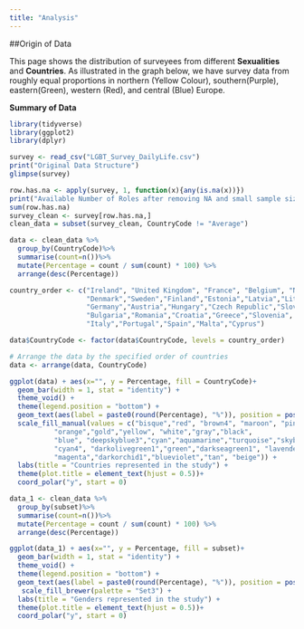 ```yaml
---
title: "Analysis"
---
```


##Origin of Data

This page shows the distribution of surveyees from different **Sexualities** and **Countries**.
As illustrated in the graph below, we have survey data from roughly equal proportions in northern (Yellow Colour), southern(Purple), eastern(Green), western (Red), and central (Blue) Europe.

**Summary of Data**

 
```r
library(tidyverse)
library(ggplot2)
library(dplyr)

survey <- read_csv("LGBT_Survey_DailyLife.csv") 
print("Original Data Structure")
glimpse(survey)

row.has.na <- apply(survey, 1, function(x){any(is.na(x))})
print("Available Number of Roles after removing NA and small sample size")
sum(row.has.na)
survey_clean <- survey[row.has.na,]
clean_data = subset(survey_clean, CountryCode != "Average")

data <- clean_data %>% 
  group_by(CountryCode)%>%
  summarise(count=n())%>%
  mutate(Percentage = count / sum(count) * 100) %>%
  arrange(desc(Percentage)) 

country_order <- c("Ireland", "United Kingdom", "France", "Belgium", "Netherlands", "Luxembourg",
                   "Denmark","Sweden","Finland","Estonia","Latvia","Lithuania",
                   "Germany","Austria","Hungary","Czech Republic","Slovakia","Poland",
                   "Bulgaria","Romania","Croatia","Greece","Slovenia",
                   "Italy","Portugal","Spain","Malta","Cyprus")

data$CountryCode <- factor(data$CountryCode, levels = country_order)

# Arrange the data by the specified order of countries
data <- arrange(data, CountryCode)

ggplot(data) + aes(x="", y = Percentage, fill = CountryCode)+   
  geom_bar(width = 1, stat = "identity") +
  theme_void() +
  theme(legend.position = "bottom") +
  geom_text(aes(label = paste0(round(Percentage), "%")), position = position_stack(vjust =0.5),size = 3)+
  scale_fill_manual(values = c("bisque","red", "brown4", "maroon", "pink","coral", 
           "orange","gold","yellow", "white","gray","black",
           "blue", "deepskyblue3","cyan","aquamarine","turquoise","skyblue",
           "cyan4", "darkolivegreen1","green","darkseagreen1", "lavender",  
           "magenta","darkorchid1","blueviolet","tan", "beige")) +
  labs(title = "Countries represented in the study") +
  theme(plot.title = element_text(hjust = 0.5))+
  coord_polar("y", start = 0) 

data_1 <- clean_data %>% 
  group_by(subset)%>%
  summarise(count=n())%>%
  mutate(Percentage = count / sum(count) * 100) %>%
  arrange(desc(Percentage)) 

ggplot(data_1) + aes(x="", y = Percentage, fill = subset)+   
  geom_bar(width = 1, stat = "identity") +
  theme_void() +
  theme(legend.position = "bottom") +
  geom_text(aes(label = paste0(round(Percentage), "%")), position = position_stack(vjust =0.5),size = 3)+
   scale_fill_brewer(palette = "Set3") +
  labs(title = "Genders represented in the study") +
  theme(plot.title = element_text(hjust = 0.5))+
  coord_polar("y", start = 0) 
```

